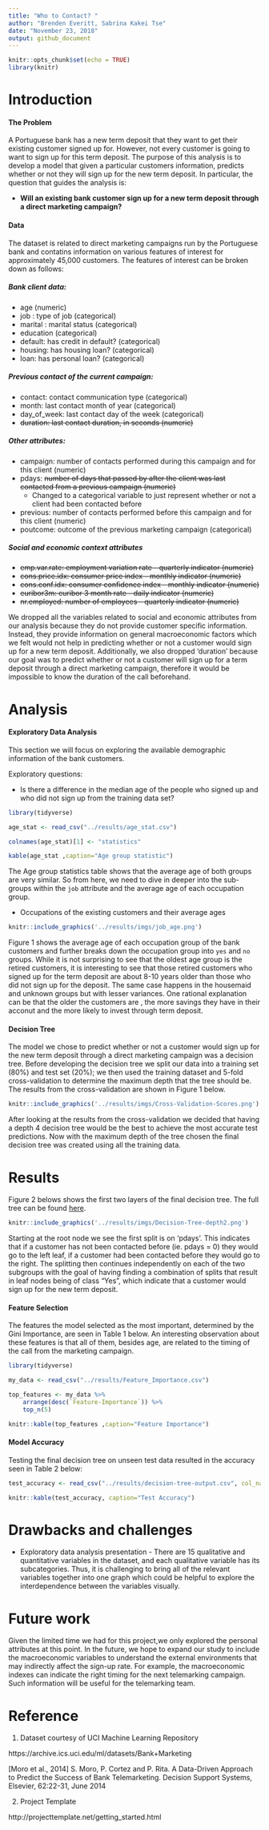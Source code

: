 ```yaml
---
title: "Who to Contact? "
author: "Brenden Everitt, Sabrina Kakei Tse"
date: "November 23, 2018"
output: github_document
---
```


```r
knitr::opts_chunk$set(echo = TRUE)
library(knitr)
```

# Introduction

#### The Problem

A Portuguese bank has a new term deposit that they want to get their existing customer signed up for. However, not every customer is going to want to sign up for this term deposit. The purpose of this analysis is to develop a model that given a particular customers information, predicts whether or not they will sign up for the new term deposit. In particular, the question that guides the analysis is:

 - **Will an existing bank customer sign up for a new term deposit through a direct marketing campaign?**

#### Data 
The dataset is related to direct marketing campaigns run by the Portuguese bank and contatins information on various features of interest for approximately 45,000 customers. The features of interest can be broken down as follows:  

##### Bank client data:  
 - age (numeric)
 - job : type of job (categorical)
 - marital : marital status (categorical)
 - education (categorical)
 - default: has credit in default? (categorical)
 - housing: has housing loan? (categorical)
 - loan: has personal loan? (categorical)  

##### Previous contact of the current campaign:  
 - contact: contact communication type (categorical) 
 - month: last contact month of year (categorical)
 - day_of_week: last contact day of the week (categorical)
 - ~~duration: last contact duration, in seconds (numeric)~~
  
##### Other attributes:  
 - campaign: number of contacts performed during this campaign and for this client (numeric)
 - pdays: ~~number of days that passed by after the client was last contacted from a previous campaign (numeric)~~
    - Changed to a categorical variable to just represent whether or not a client had been contacted before
 - previous: number of contacts performed before this campaign and for this client (numeric)
 - poutcome: outcome of the previous marketing campaign (categorical)  

##### Social and economic context attributes
  - ~~emp.var.rate: employment variation rate - quarterly indicator (numeric)~~
  - ~~cons.price.idx: consumer price index - monthly indicator (numeric)~~ 
  - ~~cons.conf.idx: consumer confidence index - monthly indicator (numeric)~~ 
  - ~~euribor3m: euribor 3 month rate - daily indicator (numeric)~~
  - ~~nr.employed: number of employees - quarterly indicator (numeric)~~

We dropped all the variables related to social and economic attributes from our analysis because they do not provide customer specific information. Instead, they provide information on general macroeconomic factors which we felt would not help in predicting whether or not a customer would sign up for a new term deposit. Additionally, we also dropped 'duration' because our goal was to predict whether or not a customer will sign up for a term deposit through a direct marketing campaign, therefore it would be impossible to know the duration of the call beforehand. 

# Analysis 

#### Exploratory Data Analysis

This section we will focus on exploring the available demographic information of the bank customers.

Exploratory questions:

- Is there a difference in the median age of the people who signed up and who did not sign up from the training data set?

```r
library(tidyverse)

age_stat <- read_csv("../results/age_stat.csv")

colnames(age_stat)[1] <- "statistics"

kable(age_stat ,caption="Age group statistic")

```

The Age group statistics table shows that the average age of both groups are very similar. So from here, we need to dive in deeper into the sub-groups within the `job` attribute and the average age of each occupation group.

- Occupations of the existing customers and their average ages

```r
knitr::include_graphics('../results/imgs/job_age.png')
```

Figure 1 shows the average age of each occupation group of the bank customers and further breaks down the occupation group into `yes` and `no` groups. While it is not surprising to see that the oldest age group is the retired customers, it is interesting to see that those retired customers who signed up for the term deposit are about 8-10 years older than those who did not sign up for the deposit. The same case happens in the housemaid and unknown groups but with lesser variances. One rational explanation can be that the older the customers are , the more savings they have in their acconut and the more likely to invest through term deposit.


#### Decision Tree  

The model we chose to predict whether or not a customer would sign up for the new term deposit through a direct marketing campaign was a decision tree. Before developing the decision tree we split our data into a training set (80%) and test set (20%); we then used the training dataset and 5-fold cross-validation to determine the maximum depth that the tree should be. The results from the cross-validation are shown in Figure 1 below.  

```r
knitr::include_graphics('../results/imgs/Cross-Validation-Scores.png')
```

After looking at the results from the cross-validation we decided that having a depth 4 decision tree would be the best to achieve the most accurate test predictions. Now with the maximum depth of the tree chosen the final decision tree was created using all the training data. 

# Results  

Figure 2 belows shows the first two layers of the final decision tree. The full tree can be found [here](https://github.com/sabrinatkk/DSCI-522_Bank-Marketing/blob/master/results/imgs/Decision-Tree-full.pdf).  

```r
knitr::include_graphics('../results/imgs/Decision-Tree-depth2.png')
``` 

Starting at the root node we see the first split is on 'pdays'. This indicates that if a customer has not been contacted before (ie. pdays = 0) they would go to the left leaf, if a customer had been contacted before they would go to the right. The splitting then continues independently on each of the two subgroups with the goal of having finding a combination of splits that result in leaf nodes being of class "Yes", which indicate that a customer would sign up for the new term deposit.  

#### Feature Selection  
The features the model selected as the most important, determined by the Gini Importance, are seen in Table 1 below. An interesting observation about these features is that all of them, besides age, are related to the timing of the call from the marketing campaign.


```r
library(tidyverse)

my_data <- read_csv("../results/Feature_Importance.csv")

top_features <- my_data %>%
    arrange(desc(`Feature-Importance`)) %>%
    top_n(5)

knitr::kable(top_features ,caption="Feature Importance")

```

#### Model Accuracy  

Testing the final decision tree on unseen test data resulted in the accuracy seen in Table 2 below:  
```r
test_accuracy <- read_csv("../results/decision-tree-output.csv", col_names = TRUE)

knitr::kable(test_accuracy, caption="Test Accuracy")
```

# Drawbacks and challenges

- Exploratory data analysis presentation -
There are 15 qualitative and quantitative variables in the dataset, and each qualitative variable has its subcategories. Thus, it is challenging to bring all of the relevant variables together into one graph which could be helpful to explore the interdependence between the variables visually.


# Future work

Given the limited time we had for this project,we only explored the personal attributes at this point. In the future, we hope to expand our study to include the macroeconomic variables to understand the external environments that may indirectly affect the sign-up rate. For example, the macroeconomic indexes can indicate the right timing for the next telemarking campaign. Such information will be useful for the telemarking team.

# Reference

1. Dataset courtesy of UCI Machine Learning Repository

https://archive.ics.uci.edu/ml/datasets/Bank+Marketing

[Moro et al., 2014] S. Moro, P. Cortez and P. Rita. A Data-Driven Approach to Predict the Success of Bank Telemarketing. Decision Support Systems, Elsevier, 62:22-31, June 2014

2. Project Template

http://projecttemplate.net/getting_started.html
